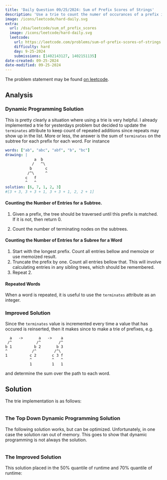 ```yaml
---
title: 'Daily Question 09/25/2024: Sum of Prefix Scores of Strings'
description: 'Use a trie to count the numer of occurances of a prefix in a list.'
image: /icons/leetcode/hard-daily.svg
extra:
  url: /dsa/leetcode/sum_of_prefix_scores 
  image: /icons/leetcode/hard-daily.svg
  leetcode:
    url: https://leetcode.com/problems/sum-of-prefix-scores-of-strings
    difficulty: hard
    day: 9-25-2024
    submissions: [1402143127, 1402151135]
date-created: 09-25-2024
date-modified: 09-25-2024
---
```



The problem statement may be found [on leetcode](https://leetcode.com/problems/sum-of-prefix-scores-of-strings).


## Analysis

### Dynamic Programming Solution

This is pretty clearly a situation where using a trie is very helpful. I 
already implemented a trie for yesterdays problem but decided to update the 
``terminates`` attribute to keep count of repeated additions since repeats may 
show up in the list. More or less, the answer is the sum  of ``terminates`` on 
the subtree for each prefix for each word. For instance

```yaml
words: ["ab", "abc", "abf", "b", "bc"]
drawing: |
             a  b
            /   ^\
           b      c
          /^\     ^
         c   f
         ^   ^
solution: [6, 7, 1, 2, 3]
#[3 + 3, 3 + 3 + 1, 3 + 3 + 1, 2, 2 + 1]
```


#### Counting the Number of Entries for a Subtree.

1. Given a prefix, the tree should be traversed until this prefix is matched. 
   If it is not, then return 0.

2. Count the number of terminating nodes on the subtrees.


#### Counting the Number of Entries for a Subree for a Word

1. Start with the longest prefix. Count all entries bellow and memoize or use 
   memoized result. 
2. Truncate the prefix by one. Count all entries bellow that. This will involve
   calculating entries in any sibling trees, which should be remembered.
3. Repeat 2.


#### Repeated Words

When a word is repeated, it is useful to use the ``terminates`` attribute as an 
integer.


### Improved Solution

Since the ``terminates`` value is incremented every time a value that has 
occured is reinserted, then it makes since to make a trie of prefixes, e.g.

```
  a   ->       a   ->    a
 /^           /^        /^
b 1          b 2       b 3
^           /^        /^\
1          c 2       c 3 f
           ^         ^   ^
           1         1   1
```


and determine the sum over the path to each word.


## Solution

The trie implementation is as follows:

```.python

```

### The Top Down Dynamic Programming Solution

The following solution works, but can be optimized. Unfortunately, in one case 
the solution ran out of memory. This goes to show that dynamic programming is
not always the solution.

```.python
```


### The Improved Solution

This solution placed in the $50\%$ quantile of runtime and $70\%$ quantile of
runtime:

```.python
```
